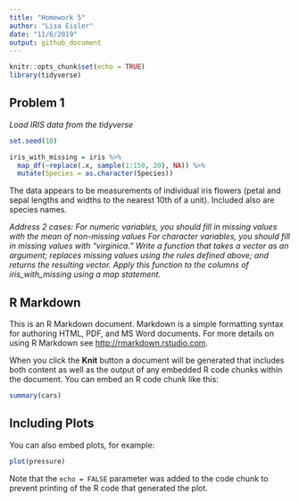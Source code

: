 ```yaml
---
title: "Homework 5"
author: "Lisa Eisler"
date: "11/6/2019"
output: github_document
---
```


```r
knitr::opts_chunk$set(echo = TRUE)
library(tidyverse)
```


## Problem 1

*Load IRIS data from the tidyverse*

```r
set.seed(10)

iris_with_missing = iris %>% 
  map_df(~replace(.x, sample(1:150, 20), NA)) %>%
  mutate(Species = as.character(Species))
```

The data appears to be measurements of individual iris flowers (petal and sepal lengths and widths to the nearest 10th of a unit). Included also are species names.

*Address 2 cases: For numeric variables, you should fill in missing values with the mean of non-missing values
For character variables, you should fill in missing values with "virginica." Write a function that takes a vector as an argument; replaces missing values using the rules defined above; and returns the resulting vector. Apply this function to the columns of iris_with_missing using a map statement.*

## R Markdown

This is an R Markdown document. Markdown is a simple formatting syntax for authoring HTML, PDF, and MS Word documents. For more details on using R Markdown see <http://rmarkdown.rstudio.com>.

When you click the **Knit** button a document will be generated that includes both content as well as the output of any embedded R code chunks within the document. You can embed an R code chunk like this:

```r
summary(cars)
```

## Including Plots

You can also embed plots, for example:

```r
plot(pressure)
```

Note that the `echo = FALSE` parameter was added to the code chunk to prevent printing of the R code that generated the plot.
